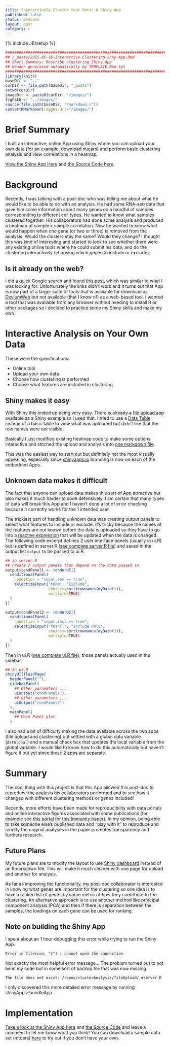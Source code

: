 ```yaml
---
title: Interactively Cluster Your Data: A Shiny App
published: false
status: process
layout: post
category: r
---
```

{% include JB/setup %}

```r

################################################################################
## /_posts/2015-05-16-Interactive-Clustering-Shny-App.Rmd
## Short Summary: Describe clustering Shiny App
## Header generated automatically by TEMPLATE.Rmd.tpl
################################################################################
library(knitr)
baseDir <- ".."
curDir <- file.path(baseDir, "_posts")
setwd(curDir)
imageDir <- paste0(curDir, "/images/")
figPath <- "../images/"
source(file.path(baseDir, "rmarkdown.r"))
convertRMarkdown(images.url="/images/")

```

# Brief Summary

I built an interactive, online App using Shiny where you can upload your own data (for an example, [download mtcars](https://gallery.shinyapps.io/066-upload-file/_w_f88df23c/mtcars.csv)) and perform basic clustering analysis and view correlations in a heatmap.

[View the Shiny App Here](https://avey.shinyapps.io/cluster-analysis/) and [the Source Code here](https://github.com/stefanavey/cluster-analysis).

# Background

Recently, I was talking with a post-doc who was telling me about what he
would like to be able to do with an analysis.
He had some RNA-seq data that gave him some information about many genes on a
handful of samples corresponding to different cell types.  He wanted to know
what samples clustered together. His collaborators had done some analysis and
produced a heatmap of sample x sample correlation. Now he wanted to know what
would happen when one gene (or two or three) is removed from the analysis.
Would the clusters stay the same? Would they change?
I thought this was kind of interesting and started to look to see whether
there were any existing online tools where he could submit his data, and do the
clustering interactively (choosing which genes to include or exclude).

## Is it already on the web?

I did a quick Google search and found [this post](https://imdevsoftware.wordpress.com/2013/07/07/interactive-heatmaps-and-dendrograms-a-shiny-app/), which was similar to what I was looking for. Unfortunately the links didn't work and it turns out that App is now part of a larger suite of tools that is available for download as [DeviumWeb](https://github.com/dgrapov/DeviumWeb) but not available (that I know of) as a web-based tool. I wanted a tool that was available from any browser without needing to install R or other packages so I decided to practice some my Shiny skills and make my own.

# Interactive Analysis on Your Own Data

These were the specifications:

* Online tool
* Upload your own data
* Choose how clustering is performed
* Choose what features are included in clustering

## Shiny makes it easy

With Shiny this ended up being very easy. There is already a [file upload app](http://shiny.rstudio.com/gallery/upload-file.html) available as a Shiny example so I used that. I tried to use a [Data Table](http://shiny.rstudio.com/gallery/basic-datatable.html) instead of a basic table to view what was uploaded but didn't like that the row names were not visible.

Basically I just modified existing heatmap code to make some options interactive and stitched the upload and analysis into [one markdown file](https://github.com/stefanavey/cluster-analysis/blob/master/mainPage.Rmd).

This was the easiest way to start out but definitely not the most visually appealing, especially since [shinyapps.io](https://www.shinyapps.io) branding is now on each of the embedded Apps.

## Unknown data makes it difficult

The fact that anyone can upload data makes this sort of App attractive but also makes it much harder to code defensively. I am certain that many types of data will break this App and I haven't done a lot of error checking because it currently works for the 1 intended user.

The trickiest part of handling unknown data was creating output panels to select what features to include or exclude. It's tricky because the names of the features are not known before the data is uploaded so they have to go into a [reactive expression](http://shiny.rstudio.com/articles/reactivity-overview.html) that will be updated when the data is changed. The following code excerpt defines 2 user interface panels (usually in ui.R) but is defined in server.R ([see complete server.R file](https://github.com/stefanavey/cluster-analysis/blob/master/clustering/server.R)) and saved in the output list `output` to be passed to ui.R.

```r

## in server.R
## Create 2 output panels that depend on the data passed in
output$condPanel1 <- renderUI({
  conditionalPanel(
    condition = "input.rem == true",
    selectizeInput('toRm', "Exclude",
                   choices=sort(rownames(myData())),
                   multiple=TRUE)
  )
})

output$condPanel2 <- renderUI({
  conditionalPanel(
    condition = "input.incl == true",
    selectizeInput('toIncl', "Include Only",
                   choices=sort(rownames(myData())),
                   multiple=TRUE)
  )
})

```

Then in ui.R ([see complete ui.R file](https://github.com/stefanavey/cluster-analysis/blob/master/clustering/ui.R)), those panels actually used in the sidebar.

```r

## In ui.R
shinyUI(fluidPage(
  headerPanel(""),
  sidebarPanel(
    ## Other parameters ...
    uiOutput("condPanel1"),
    ## Other parameters ...
    uiOutput("condPanel2")
  ),
  mainPanel(
    ## Main Panel plot
  )

```

I also had a bit of difficulty making the data available across the two apps (file upload and clustering) but settled with a global data variable (`datGlobal`) and a manual check box that updates the local variable from the global variable. I would like to know how to do this automatically but haven't figure it out yet since these 2 apps are separate.

# Summary

The cool thing with this project is that this App allowed this post-doc to reproduce the analysis his collaborators performed and to see how it changed with different clustering methods or genes included!

Recently, more efforts have been made for reproducibility with data portals and online interactive figures associated with some publications (for example see [this portal](http://www.interactivefigures.com/dm3/vaccine-paper/vaccine-landing.gsp) for [this Immunity paper](http://dx.doi.org/10.1016/j.immuni.2012.12.008)). In my opinion, being able to take someone else's published data and "play with it" to reproduce and modify the original analyses in the paper promotes transparency and furthers research.

## Future Plans

My future plans are to modify the layout to use [Shiny dashboard](http://rstudio.github.io/shinydashboard/) instead of an Rmarkdown file. This will make it much cleaner with one page for upload and another for analysis.

As far as improving the functionality, my post-doc collaborator is interested in knowing what genes are important for the clustering so one idea is to have a ranked list of genes by some metric of how they contribute to the clustering.
An alternative approach is to use another method like principal component analysis (PCA) and then if there is separation between the samples, the loadings on each gene can be used for ranking.

## Note on building the Shiny App
I spent about an 1 hour debugging this error while trying to run the Shiny App.

    Error in file(con, "r") : cannot open the connection

Not exactly the most helpful error message... The problem turned out to not be in my code but in some sort of backup file that was now missing.

    The file does not exist: /repos/clusterAnalysis/fileUpload/.#server.R

I only discovered this more detailed error message by running shinyApps::bundleApp.

# Implementation

[Take a look at the Shiny App here](https://avey.shinyapps.io/cluster-analysis/) and [the Source Code](https://github.com/stefanavey/cluster-analysis) and leave a comment to let me know what you think! You can download a sample data set (mtcars) [here](https://gallery.shinyapps.io/066-upload-file/_w_f88df23c/mtcars.csv) to try out if you don't have your own.
